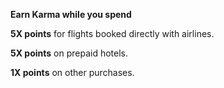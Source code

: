 **Earn Karma while you spend**

**5X points** for flights booked directly with airlines.

**5X points** on prepaid hotels.

**1X points** on other purchases.
